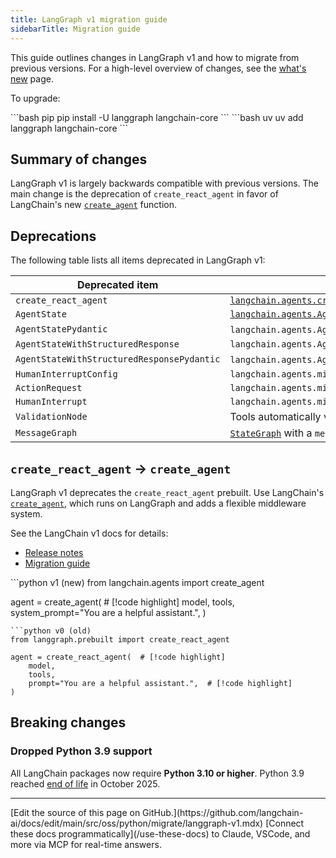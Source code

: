 ```yaml
---
title: LangGraph v1 migration guide
sidebarTitle: Migration guide
---
```


This guide outlines changes in LangGraph v1 and how to migrate from previous versions. For a high-level overview of changes, see the [what's new](/oss/python/releases/langgraph-v1) page.

To upgrade:

<CodeGroup>
```bash pip
pip install -U langgraph langchain-core
```
```bash uv
uv add langgraph langchain-core
```
</CodeGroup>

## Summary of changes

LangGraph v1 is largely backwards compatible with previous versions. The main change is the deprecation of `create_react_agent` in favor of LangChain's new [`create_agent`](https://reference.langchain.com/python/langchain/agents/#langchain.agents.create_agent) function.

## Deprecations

The following table lists all items deprecated in LangGraph v1:

| Deprecated item | Alternative |
|----------------|-------------|
| `create_react_agent` | [`langchain.agents.create_agent`](https://reference.langchain.com/python/langchain/agents/#langchain.agents.create_agent) |
| `AgentState` | [`langchain.agents.AgentState`](https://reference.langchain.com/python/langchain/agents/#langchain.agents.AgentState) |
| `AgentStatePydantic` | `langchain.agents.AgentState` (no more pydantic state) |
| `AgentStateWithStructuredResponse` | `langchain.agents.AgentState` |
| `AgentStateWithStructuredResponsePydantic` | `langchain.agents.AgentState` (no more pydantic state) |
| `HumanInterruptConfig` | `langchain.agents.middleware.human_in_the_loop.InterruptOnConfig` |
| `ActionRequest` | `langchain.agents.middleware.human_in_the_loop.InterruptOnConfig` |
| `HumanInterrupt` | `langchain.agents.middleware.human_in_the_loop.HITLRequest` |
| `ValidationNode` | Tools automatically validate input with [`create_agent`](https://reference.langchain.com/python/langchain/agents/#langchain.agents.create_agent) |
| `MessageGraph` | [`StateGraph`](https://reference.langchain.com/python/langgraph/graphs/#langgraph.graph.state.StateGraph) with a `messages` key, like [`create_agent`](https://reference.langchain.com/python/langchain/agents/#langchain.agents.create_agent) provides |

## `create_react_agent` → `create_agent`

LangGraph v1 deprecates the `create_react_agent` prebuilt. Use LangChain's [`create_agent`](https://reference.langchain.com/python/langchain/agents/#langchain.agents.create_agent), which runs on LangGraph and adds a flexible middleware system.

See the LangChain v1 docs for details:

- [Release notes](/oss/python/releases/langchain-v1#createagent)
- [Migration guide](/oss/python/migrate/langchain-v1#migrate-to-create_agent)

<CodeGroup>
```python v1 (new)
from langchain.agents import create_agent

agent = create_agent(  # [!code highlight]
    model,
    tools,
    system_prompt="You are a helpful assistant.",
)
```
```python v0 (old)
from langgraph.prebuilt import create_react_agent

agent = create_react_agent(  # [!code highlight]
    model,
    tools,
    prompt="You are a helpful assistant.",  # [!code highlight]
)
```
</CodeGroup>

## Breaking changes

### Dropped Python 3.9 support

All LangChain packages now require **Python 3.10 or higher**. Python 3.9 reached [end of life](https://devguide.python.org/versions/) in October 2025.

---

<Callout icon="pen-to-square" iconType="regular">
    [Edit the source of this page on GitHub.](https://github.com/langchain-ai/docs/edit/main/src/oss/python/migrate/langgraph-v1.mdx)
</Callout>
<Tip icon="terminal" iconType="regular">
    [Connect these docs programmatically](/use-these-docs) to Claude, VSCode, and more via MCP for    real-time answers.
</Tip>
